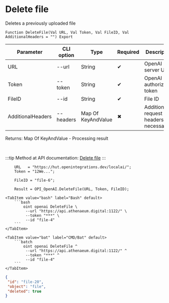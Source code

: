 ﻿---
sidebar_position: 5
description: Delete file and other functions to work with OpenAI in the Open Integration Package, a free open-source integration library for 1C:Enterprise 8, OneScript and CLI
keywords: [1C, 1С, 1С:Enterprise, 1С:Enterprise 8.3, API, Integration, Services, Exchange, OneScript, CLI, OpenAI]
---


# Delete file
 Deletes a previously uploaded file



`Function DeleteFile(Val URL, Val Token, Val FileID, Val AdditionalHeaders = "") Export`

  | Parameter | CLI option | Type | Required | Description |
  |-|-|-|-|-|
  | URL | --url | String | &#x2714; | OpenAI server URL |
  | Token | --token | String | &#x2714; | OpenAI authorization token |
  | FileID | --id | String | &#x2714; | File ID |
  | AdditionalHeaders | --headers | Map Of KeyAndValue | &#x2716; | Additional request headers, if necessary |

  
  Returns:  Map Of KeyAndValue - Processing result

<br/>

:::tip
Method at API documentation: [Delete file](https://platform.openai.com/docs/api-reference/files/delete)
:::
<br/>



```bsl title="1C:Enterprise/OneScript code example"
    URL   = "https://hut.openintegrations.dev/localai/";
    Token = "12We...";

    FileID = "file-6";

    Result = OPI_OpenAI.DeleteFile(URL, Token, FileID);
```
 

 <Tabs>
  
    <TabItem value="bash" label="Bash" default>
        ```bash
            oint openai DeleteFile \
             --url "https://api.athenaeum.digital:1122/" \
             --token "***" \
             --id "file-4"
        ```
    </TabItem>
  
    <TabItem value="bat" label="CMD/Bat" default>
        ```batch
            oint openai DeleteFile ^
             --url "https://api.athenaeum.digital:1122/" ^
             --token "***" ^
             --id "file-4"
        ```
    </TabItem>
</Tabs>


```json title="Result"
{
 "id": "file-20",
 "object": "file",
 "deleted": true
}
```
